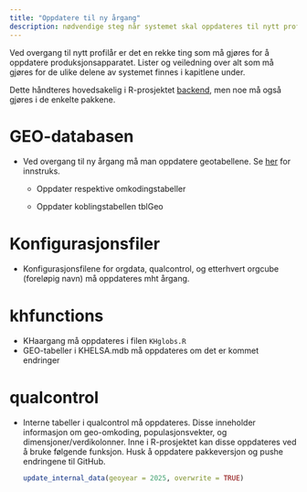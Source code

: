 ```yaml
---
title: "Oppdatere til ny årgang"
description: nødvendige steg når systemet skal oppdateres til nytt profilår
---
```


Ved overgang til nytt profilår er det en rekke ting som må gjøres for å oppdatere produksjonsapparatet. Lister og veiledning over alt som må gjøres for de ulike delene av systemet finnes i kapitlene under.

Dette håndteres hovedsakelig i R-prosjektet [backend](https://github.com/helseprofil/backend), men noe må også gjøres i de enkelte pakkene.

# GEO-databasen

-   Ved overgang til ny årgang må man oppdatere geotabellene. Se [her](https://helseprofil.github.io/manual/norgeo-access.html) for innstruks.

    -   Oppdater respektive omkodingstabeller

    -   Oppdater koblingstabellen tblGeo

# Konfigurasjonsfiler

-   Konfigurasjonsfilene for orgdata, qualcontrol, og etterhvert orgcube (foreløpig navn) må oppdateres mht årgang.

# khfunctions

-   KHaargang må oppdateres i filen `KHglobs.R`
-   GEO-tabeller i KHELSA.mdb må oppdateres om det er kommet endringer

# qualcontrol

-   Interne tabeller i qualcontrol må oppdateres. Disse inneholder informasjon om geo-omkoding, populasjonsvekter, og dimensjoner/verdikolonner. Inne i R-prosjektet kan disse oppdateres ved å bruke følgende funksjon. Husk å oppdatere pakkeversjon og pushe endringene til GitHub.

    ``` r
    update_internal_data(geoyear = 2025, overwrite = TRUE)
    ```
